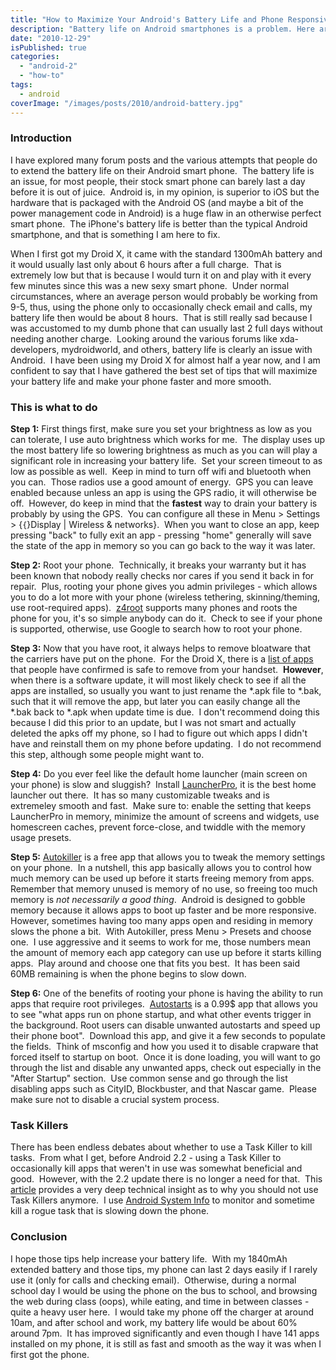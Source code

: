 ```yaml
---
title: "How to Maximize Your Android's Battery Life and Phone Responsiveness"
description: "Battery life on Android smartphones is a problem. Here are some tips and tricks I've gathered to help improve your Android smartphone's battery life."
date: "2010-12-29"
isPublished: true
categories:
  - "android-2"
  - "how-to"
tags:
  - android
coverImage: "/images/posts/2010/android-battery.jpg"
---
```


### Introduction

I have explored many forum posts and the various attempts that people do to extend the battery life on their Android smart phone.  The battery life is an issue, for most people, their stock smart phone can barely last a day before it is out of juice.  Android is, in my opinion, is superior to iOS but the hardware that is packaged with the Android OS (and maybe a bit of the power management code in Android) is a huge flaw in an otherwise perfect smart phone.  The iPhone's battery life is better than the typical Android smartphone, and that is something I am here to fix.

When I first got my Droid X, it came with the standard 1300mAh battery and it would usually last only about 6 hours after a full charge.  That is extremely low but that is because I would turn it on and play with it every few minutes since this was a new sexy smart phone.  Under normal circumstances, where an average person would probably be working from 9-5, thus, using the phone only to occasionally check email and calls, my battery life then would be about 8 hours.  That is still really sad because I was accustomed to my dumb phone that can usually last 2 full days without needing another charge.  Looking around the various forums like xda-developers, mydroidworld, and others, battery life is clearly an issue with Android.  I have been using my Droid X for almost half a year now, and I am confident to say that I have gathered the best set of tips that will maximize your battery life and make your phone faster and more smooth.

### This is what to do

**Step 1:** First things first, make sure you set your brightness as low as you can tolerate, I use auto brightness which works for me.  The display uses up the most battery life so lowering brightness as much as you can will play a significant role in increasing your battery life.  Set your screen timeout to as low as possible as well.  Keep in mind to turn off wifi and bluetooth when you can.  Those radios use a good amount of energy.  GPS you can leave enabled because unless an app is using the GPS radio, it will otherwise be off.  However, do keep in mind that the **fastest** way to drain your battery is probably by using the GPS.  You can configure all these in Menu > Settings > {`{`}Display | Wireless & networks}.  When you want to close an app, keep pressing "back" to fully exit an app - pressing "home" generally will save the state of the app in memory so you can go back to the way it was later.

**Step 2:** Root your phone.  Technically, it breaks your warranty but it has been known that nobody really checks nor cares if you send it back in for repair.  Plus, rooting your phone gives you admin privileges - which allows you to do a lot more with your phone (wireless tethering, skinning/theming, use root-required apps).  [z4root](http://forum.xda-developers.com/showthread.php?t=833953) supports many phones and roots the phone for you, it's so simple anybody can do it.  Check to see if your phone is supported, otherwise, use Google to search how to root your phone.

**Step 3:** Now that you have root, it always helps to remove bloatware that the carriers have put on the phone.  For the Droid X, there is a [list of apps](http://androidforums.com/droid-x-all-things-root/131207-full-list-apps-apks-removable-non-removable-root.html) that people have confirmed is safe to remove from your handset.  **However**, when there is a software update, it will most likely check to see if all the apps are installed, so usually you want to just rename the \*.apk file to \*.bak, such that it will remove the app, but later you can easily change all the \*.bak back to \*.apk when update time is due.  I don't recommend doing this because I did this prior to an update, but I was not smart and actually deleted the apks off my phone, so I had to figure out which apps I didn't have and reinstall them on my phone before updating.  I do not recommend this step, although some people might want to.

**Step 4:** Do you ever feel like the default home launcher (main screen on your phone) is slow and sluggish?  Install [LauncherPro](http://www.appbrain.com/app/launcherpro/com.fede.launcher), it is the best home launcher out there.  It has so many customizable tweaks and is extremeley smooth and fast.  Make sure to: enable the setting that keeps LauncherPro in memory, minimize the amount of screens and widgets, use homescreen caches, prevent force-close, and twiddle with the memory usage presets.

**Step 5:** [Autokiller](http://www.appbrain.com/app/autokiller-memory-optimizer/com.rs.autokiller) is a free app that allows you to tweak the memory settings on your phone.  In a nutshell, this app basically allows you to control how much memory can be used up before it starts freeing memory from apps.  Remember that memory unused is memory of no use, so freeing too much memory is _not necessarily a good thing_.  Android is designed to gobble memory because it allows apps to boot up faster and be more responsive.  However, sometimes having too many apps open and residing in memory slows the phone a bit.  With Autokiller, press Menu > Presets and choose one.  I use aggressive and it seems to work for me, those numbers mean the amount of memory each app category can use up before it starts killing apps.  Play around and choose one that fits you best.  It has been said 60MB remaining is when the phone begins to slow down.

**Step 6:** One of the benefits of rooting your phone is having the ability to run apps that require root privileges.  [Autostarts](http://www.appbrain.com/app/autostarts/com.elsdoerfer.android.autostarts) is a 0.99$ app that allows you to see "what apps run on phone startup, and what other events trigger in the background. Root users can disable unwanted autostarts and speed up their phone boot".  Download this app, and give it a few seconds to populate the fields.  Think of msconfig and how you used it to disable crapware that forced itself to startup on boot.  Once it is done loading, you will want to go through the list and disable any unwanted apps, check out especially in the "After Startup" section.  Use common sense and go through the list disabling apps such as CityID, Blockbuster, and that Nascar game.  Please make sure not to disable a crucial system process.

### Task Killers

There has been endless debates about whether to use a Task Killer to kill tasks.  From what I get, before Android 2.2 - using a Task Killer to occasionally kill apps that weren't in use was somewhat beneficial and good.  However, with the 2.2 update there is no longer a need for that.  This [article](http://geekfor.me/faq/you-shouldnt-be-using-a-task-killer-with-android/) provides a very deep technical insight as to why you should not use Task Killers anymore.  I use [Android System Info](http://geekfor.me/faq/you-shouldnt-be-using-a-task-killer-with-android/) to monitor and sometime kill a rogue task that is slowing down the phone.

### Conclusion

I hope those tips help increase your battery life.  With my 1840mAh extended battery and those tips, my phone can last 2 days easily if I rarely use it (only for calls and checking email).  Otherwise, during a normal school day I would be using the phone on the bus to school, and browsing the web during class (oops), while eating, and time in between classes - quite a heavy user here.  I would take my phone off the charger at around 10am, and after school and work, my battery life would be about 60% around 7pm.  It has improved significantly and even though I have 141 apps installed on my phone, it is still as fast and smooth as the way it was when I first got the phone.
